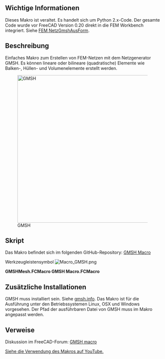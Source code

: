<languages/>

{{Macro/de
|Name=GMSH-Makro
|Icon=Macro_GMSH.png
|Description=Erstellt FEM-Netze mit dem GMSH-Netz-Generator. Es ist möglich, lineare oder bilineare (quadratische) Elemente wie Balken-, Schalen- und Volumenelemente zu erstellen.
|Author=psicofil
|Version=1.0
|Date=2015-08-24
|FCVersion=Alle
|Download=[https://wiki.freecad.org/images/a/a2/Macro_GMSH.png Werkzeugleisten-Symbol]
|SeeAlso=[[FEM_MeshGmshFromShape/de|FEM NetzGmshAusForm]]
}}

<span id="Important_information"></span>
==Wichtige Informationen==

Dieses Makro ist veraltet. Es handelt sich um Python 2.x-Code. Der gesamte Code wurde vor FreeCAD Version 0.20 direkt in die FEM Workbench integriert. Siehe [[FEM_MeshGmshFromShape/de|FEM NetzGmshAusForm]].

<span id="Description"></span>
==Beschreibung==

Einfaches Makro zum Erstellen von FEM-Netzen mit dem Netzgenerator GMSH. Es können lineare oder bilineare (quadratische) Elemente wie Balken-, Hüllen- und Volumenelemente erstellt werden.

{{Codeextralink|https://raw.githubusercontent.com/psicofil/Macros_FreeCAD/master/Macros/GMSHMesh.FCMacro}}

[[File:Macro GMSH00.png|480px|GMSH]]

<span id="Script"></span>
==Skript==

Das Makro befindet sich im folgenden GitHub-Repository: [https://github.com/psicofil/Macros_FreeCAD/blob/master/Macros/GMSHMesh.FCMacro GMSH Macro]

Werkzeugleistensymbol [[Image:Macro_GMSH.png]]

'''GMSHMesh.FCMacro GMSH Macro.FCMacro'''

<span id="Additional_Installations"></span>
==Zusätzliche Installationen==

GMSH muss installiert sein. Siehe [http://gmsh.info/ gmsh.info]. Das Makro ist für die Ausführung unter den Betriebssystemen Linux, OSX und Windows vorgesehen. Der Pfad der ausführbaren Datei von GMSH muss im Makro angepasst werden.

<span id="Links"></span>
==Verweise==

Diskussion im FreeCAD-Forum: [https://forum.freecad.org/viewtopic.php?t=11182 GMSH macro]

[https://www.youtube.com/watch?v=ZcG5EEUe3yc Siehe die Verwendung des Makros auf YouTube.]

{{clear}}